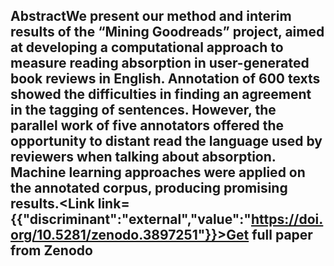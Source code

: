 ## AbstractWe present our method and interim results of the “Mining Goodreads” project, aimed at developing a computational approach to measure reading absorption in user-generated book reviews in English. Annotation of 600 texts showed the difficulties in finding an agreement in the tagging of sentences. However, the parallel work of five annotators offered the opportunity to distant read the language used by reviewers when talking about absorption. Machine learning approaches were applied on the annotated corpus, producing promising results.<Link link={{"discriminant":"external","value":"https://doi.org/10.5281/zenodo.3897251"}}>Get full paper from Zenodo</Link><Speakers>
  <Speaker speaker="rebora-simone" />

  <Speaker speaker="lendvai-piroska" />

  <Speaker speaker="kuijpers-moniek" />
</Speakers>
